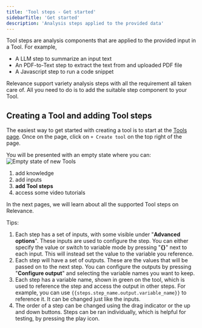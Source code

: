```yaml
---
title: 'Tool steps - Get started'
sidebarTitle: 'Get started'
description: 'Analysis steps applied to the provided data'
---
```


Tool steps are analysis components that are applied to the provided input in a Tool.
For example,
* A LLM step to summarize an input text
* An PDF-to-Text step to extract the text from and uploaded PDF file
* A Javascript step to run a code snippet

Relevance support variety analysis steps with all the requirement all taken care of.
All you need to do is to add the suitable step component to your Tool.

## Creating a Tool and adding Tool steps

The easiest way to get started with creating a tool is to start at the 
[Tools page](/get-started/key-concepts/tools).
Once on the page, click on `+ Create tool` on the top right of the page.

You will be presented with an empty state where you can:
![Empty state of new Tools](/images/build-custom-tools/tool2.png)
1. add knowledge
2. add inputs
3. **add Tool steps**
4. access some video tutorials

In the next pages, we will learn about all the supported Tool steps on Relevance.

<Tip>
Tips: 

1. Each step has a set of inputs, with some visible under "**Advanced options**". These inputs are used to configure the step. You can either specify the value or switch to variable mode by pressing "**{}**" next to each input. This will instead set the value to the variable you reference.
2. Each step will have a set of outputs. These are the values that will be passed on to the next step. You can configure the outputs by pressing "**Configure output**" and selecting the variable names you want to keep. 
3. Each step has a variable name, shown in green on the tool, which is used to reference the step and access the output in other steps. For example, you can use `{{steps.step_name.output.variable_name}}` to reference it. It can be changed just like the inputs.
4. The order of a step can be changed using the drag indicator or the up and down buttons. Steps can be ran individually, which is helpful for testing, by pressing the play icon. 
</Tip>